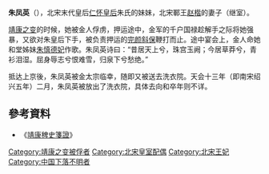 '''朱凤英'''（{{bd|1110年||？|catIdx=J}}），北宋末代皇后[[仁怀皇后|仁怀皇后]]朱氏的妹妹，北宋鄆王[[赵楷|赵楷]]的妻子（继室）。

[[靖康之变|靖康之变]]的时候，她被金人俘虏，押运途中，金军的千户国禄趁解手之际将她强暴，又欲对朱皇后下手，被负责押运的[[完颜斜保|完颜斜保]]鞭打而止。途中宴会上，金人命她和堂姊妹[[朱慎德妃|朱慎德妃]]作歌。朱凤英诗曰：“昔居天上兮，珠宫玉阙；今居草莽兮，青衫泪湿。屈身辱志兮恨难雪，归泉下兮愁绝。”

抵达上京後，朱凤英被金太宗临幸，随即又被送去洗衣院。天会十三年（即南宋绍兴五年）二月，朱凤英被放出了洗衣院，具体去向和卒年则不详。

==參考資料==
*《[[靖康稗史箋證|靖康稗史箋證]]》

[[Category:靖康之变被俘者|Category:靖康之变被俘者]]
[[Category:北宋皇室配偶|Category:北宋皇室配偶]]
[[Category:北宋王妃|Category:北宋王妃]]
[[Category:中国下落不明者|Category:中国下落不明者]]